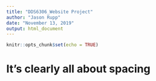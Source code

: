 ```yaml
---
title: "DDS6306_Website Project"
author: "Jason Rupp"
date: "November 13, 2019"
output: html_document
---
```


```r
knitr::opts_chunk$set(echo = TRUE)
```


# It's clearly all about spacing